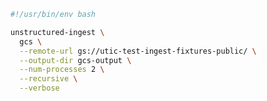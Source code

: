 ```bash Shell
#!/usr/bin/env bash

unstructured-ingest \
  gcs \
  --remote-url gs://utic-test-ingest-fixtures-public/ \
  --output-dir gcs-output \
  --num-processes 2 \
  --recursive \
  --verbose
```
